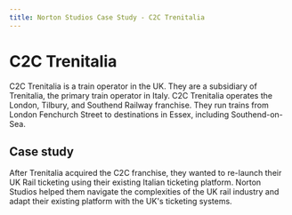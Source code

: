 ```yaml
---
title: Norton Studios Case Study - C2C Trenitalia
---
```


# C2C Trenitalia

C2C Trenitalia is a train operator in the UK. They are a subsidiary of Trenitalia, the primary train operator in Italy. C2C Trenitalia operates the London, Tilbury, and Southend Railway franchise. They run trains from London Fenchurch Street to destinations in Essex, including Southend-on-Sea.

## Case study

After Trenitalia acquired the C2C franchise, they wanted to re-launch their UK Rail ticketing using their existing Italian ticketing platform. Norton Studios helped them navigate the complexities of the UK rail industry and adapt their existing platform with the UK's ticketing systems.

